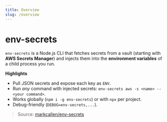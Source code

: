 ```yaml
---
title: Overview
slug: /overview
---
```


# env-secrets

`env-secrets` is a Node.js CLI that fetches secrets from a vault (starting with **AWS Secrets Manager**) and injects them into the **environment variables** of a child process you run.

**Highlights**

- Pull JSON secrets and expose each key as `ENV`.
- Run _any_ command with injected secrets: `env-secrets aws -s <name> -- <your command>`.
- Works globally (`npm i -g env-secrets`) or with `npx` per project.
- Debug-friendly (`DEBUG=env-secrets,...`).

> Source: [markcallen/env-secrets](https://github.com/markcallen/env-secrets)
